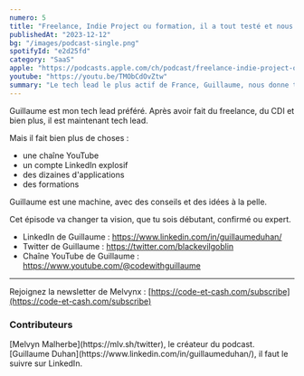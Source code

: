 ```yaml
---
numero: 5
title: "Freelance, Indie Project ou formation, il a tout testé et nous donne les clés pour faire pareil - #5 Guillaume Duhan"
publishedAt: "2023-12-12"
bg: "/images/podcast-single.png"
spotifyId: "e2d25fd"
category: "SaaS"
apple: "https://podcasts.apple.com/ch/podcast/freelance-indie-project-ou-formation-il-a-tout/id1701022126?i=1000638329856&l=en-GB"
youtube: "https://youtu.be/TMObCdOvZtw"
summary: "Le tech lead le plus actif de France, Guillaume, nous donne toutes les clés pour créer des applications qui marchent et pour trouver un job, peu importe son niveau."
---
```


Guillaume est mon tech lead préféré. Après avoir fait du freelance, du CDI et bien plus, il est maintenant tech lead.

Mais il fait bien plus de choses :

- une chaîne YouTube
- un compte LinkedIn explosif
- des dizaines d'applications
- des formations

Guillaume est une machine, avec des conseils et des idées à la pelle.

Cet épisode va changer ta vision, que tu sois débutant, confirmé ou expert.

- LinkedIn de Guillaume : https://www.linkedin.com/in/guillaumeduhan/
- Twitter de Guillaume : https://twitter.com/blackevilgoblin
- Chaîne YouTube de Guillaume : https://www.youtube.com/@codewithguillaume

---

Rejoignez la newsletter de Melvynx : [https://code-et-cash.com/subscribe](https://code-et-cash.com/subscribe)

### Contributeurs

<Contributor>
  [Melvyn Malherbe](https://mlv.sh/twitter), le créateur du podcast.
</Contributor>
<Contributor>
  [Guillaume Duhan](https://www.linkedin.com/in/guillaumeduhan/), il faut le
  suivre sur LinkedIn.
</Contributor>
